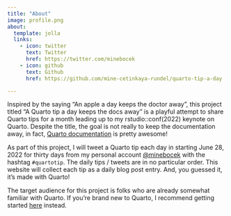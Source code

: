 ```yaml
---
title: "About"
image: profile.png
about:
  template: jolla
  links:
    - icon: twitter
      text: Twitter
      href: https://twitter.com/minebocek
    - icon: github
      text: Github
      href: https://github.com/mine-cetinkaya-rundel/quarto-tip-a-day

---
```


Inspired by the saying "An apple a day keeps the doctor away", this project titled "A Quarto tip a day keeps the docs away" is a playful attempt to share Quarto tips for a month leading up to my rstudio::conf(2022) keynote on Quarto. Despite the title, the goal is not really to keep the documentation away, in fact, [Quarto documentation](https://quarto.org/) is pretty awesome!

As part of this project, I will tweet a Quarto tip each day in starting June 28, 2022 for thirty days from my personal account [@minebocek](https://twitter.com/minebocek) with the hashtag `#quartotip`. The daily tips / tweets are in no particular order. This website will collect each tip as a daily blog post entry. And, you guessed it, it's made with Quarto!

The target audience for this project is folks who are already somewhat familiar with Quarto. If you're brand new to Quarto, I recommend getting started [here](https://quarto.org/docs/get-started/) instead.
